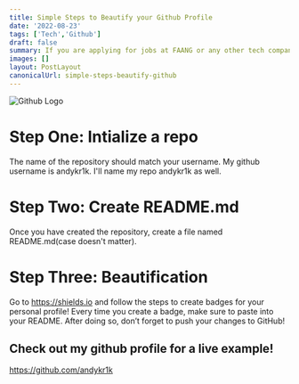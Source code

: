```yaml
---
title: Simple Steps to Beautify your Github Profile
date: '2022-08-23'
tags: ['Tech','Github']
draft: false
summary: If you are applying for jobs at FAANG or any other tech company, make sure to work on your online presence.
images: []
layout: PostLayout
canonicalUrl: simple-steps-beautify-github
---
```


<img className="inline" src="/static/images/Blog/github-logo.png" alt="Github Logo" />

# Step One: Intialize a repo

The name of the repository should match your username. My github username is andykr1k. I'll name my repo andykr1k as well.

# Step Two: Create README.md

Once you have created the repository, create a file named README.md(case doesn't matter).

# Step Three: Beautification

Go to https://shields.io and follow the steps to create badges for your personal profile! Every time you create a badge, make sure to paste into your README. After doing so, don’t forget to push your changes to GitHub!

## Check out my github profile for a live example! 

https://github.com/andykr1k
